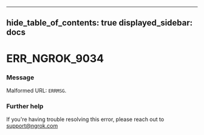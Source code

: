 

---
hide_table_of_contents: true
displayed_sidebar: docs
---


# ERR_NGROK_9034

### Message
Malformed URL: `ERRMSG`.

<ErrorDetails error="err_ngrok_9034" />



### Further help
If you're having trouble resolving this error, please reach out to [support@ngrok.com](mailto:support@ngrok.com?subject=Help%20with%20ERR_NGROK_9034)

